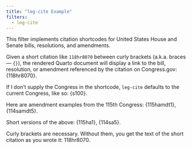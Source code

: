```yaml
---
title: "leg-cite Example"
filters:
  - leg-cite
---
```


This filter implements citation shortcodes for United States House and Senate bills, resolutions, and amendments.

Given a short citation like `118hr8070` between curly brackets (a.k.a. braces &mdash; `{}`), the rendered Quarto document
will display a link to the bill, resolution, or amendment referenced by the citation on Congress.gov: {118hr8070}.

If I don't supply the Congress in the shortcode, `leg-cite` defaults to the current Congress, like so: {s100}.

Here are amendment examples from the 115th Congress: {115hamdt1}, {114samdt5}.

Short versions of the above: {115ha1}, {114sa5}.

Curly brackets are necessary. Without them, you get the text of the short citation as you wrote it: 118hr8070.
